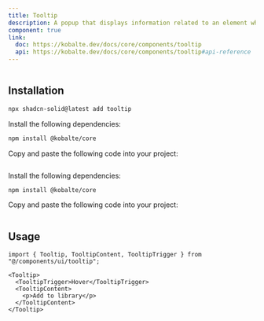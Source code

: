 ```yaml
---
title: Tooltip
description: A popup that displays information related to an element when the element receives keyboard focus or the mouse hovers over it.
component: true
link:
  doc: https://kobalte.dev/docs/core/components/tooltip
  api: https://kobalte.dev/docs/core/components/tooltip#api-reference
---
```




<ComponentPreview name="tooltip-demo" >

```tsx file=<rootDir>/src/registry/tailwindcss/examples/tooltip-demo.tsx
```

</ComponentPreview>

## Installation

<ComponentInstallation >


```bash
npx shadcn-solid@latest add tooltip
```


<Step >

<StepItem>Install the following dependencies:</StepItem>
```bash
npm install @kobalte/core
```

<StepItem>Copy and paste the following code into your project:</StepItem>
```tsx file=<rootDir>/src/registry/tailwindcss/ui/tooltip.tsx
```

</Step>

<Step >

<StepItem>Install the following dependencies:</StepItem>
```bash
npm install @kobalte/core
```

<StepItem>Copy and paste the following code into your project:</StepItem>
```tsx file=<rootDir>/../packages/unocss/ui/tooltip.tsx
```

</Step>

</ComponentInstallation>

## Usage

```tsx
import { Tooltip, TooltipContent, TooltipTrigger } from "@/components/ui/tooltip";
```

```tsx
<Tooltip>
  <TooltipTrigger>Hover</TooltipTrigger>
  <TooltipContent>
    <p>Add to library</p>
  </TooltipContent>
</Tooltip>
```
